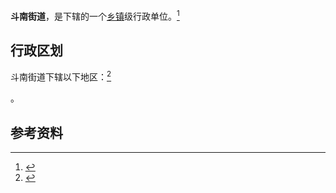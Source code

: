 {{中国乡级行政区
|景观照片文件名 = 昆明斗南花卉市场01.jpg
|景观照片描述 = 斗南花卉市场
|53/01/14/003/000}}

'''斗南街道'''，是{{PRC admin/fullname|53/01/14/003/000|3}}下辖的一个[[乡镇|乡镇]]级行政单位。<ref>{{PRC admin/ref sgc|{{PRC admin/parent|53/01/14/003/000}}}}</ref>

== 行政区划 ==

斗南街道下辖以下地区：<ref>{{PRC admin/ref sgc|53/01/14/003/000}}</ref>

{{PRC admin/children|53/01/14/003/000}}。

== 参考资料 ==

{{reflist}}

{{行政区划小作品}}
{{PRC admin/navcat|53/01/14/003/000}}